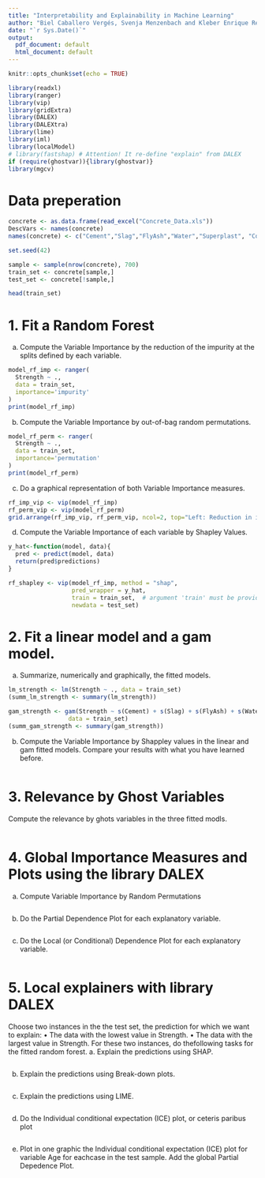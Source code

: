 ```yaml
---
title: "Interpretability and Explainability in Machine Learning"
author: "Biel Caballero Vergés, Svenja Menzenbach and Kleber Enrique Reyes Illescas"
date: "`r Sys.Date()`"
output:
  pdf_document: default
  html_document: default
---
```


```r
knitr::opts_chunk$set(echo = TRUE)
```

```r
library(readxl)
library(ranger)
library(vip)
library(gridExtra)
library(DALEX)
library(DALEXtra)
library(lime)
library(iml)
library(localModel)
# library(fastshap) # Attention! It re-define "explain" from DALEX
if (require(ghostvar)){library(ghostvar)}
library(mgcv)
```

# Data preperation
```r
concrete <- as.data.frame(read_excel("Concrete_Data.xls"))
DescVars <- names(concrete)
names(concrete) <- c("Cement","Slag","FlyAsh","Water","Superplast", "CoarseAggr","FineAggr","Age","Strength")
```

```r
set.seed(42)

sample <- sample(nrow(concrete), 700)
train_set <- concrete[sample,]
test_set <- concrete[!sample,]

head(train_set)
```

# 1. Fit a Random Forest
a. Compute the Variable Importance by the reduction of the impurity at the splits defined by each variable.
```r
model_rf_imp <- ranger(
  Strength ~ .,
  data = train_set, 
  importance='impurity'
)
print(model_rf_imp)

```

b. Compute the Variable Importance by out-of-bag random permutations.
```r
model_rf_perm <- ranger(
  Strength ~ .,
  data = train_set, 
  importance='permutation'
)
print(model_rf_perm)
```

c. Do a graphical representation of both Variable Importance measures.
```r
rf_imp_vip <- vip(model_rf_imp)
rf_perm_vip <- vip(model_rf_perm)
grid.arrange(rf_imp_vip, rf_perm_vip, ncol=2, top="Left: Reduction in impurity at splits. Right: Out-of-bag permutations")
```

d. Compute the Variable Importance of each variable by Shapley Values.
```r
y_hat<-function(model, data){
  pred <- predict(model, data)
  return(pred$predictions)
}

rf_shapley <- vip(model_rf_imp, method = "shap",
                  pred_wrapper = y_hat,
                  train = train_set,  # argument 'train' must be provided
                  newdata = test_set)
```

# 2. Fit a linear model and a gam model.
a. Summarize, numerically and graphically, the fitted models.
```r
lm_strength <- lm(Strength ~ ., data = train_set)
(summ_lm_strength <- summary(lm_strength))
```
```r
gam_strength <- gam(Strength ~ s(Cement) + s(Slag) + s(FlyAsh) + s(Water) + s(Superplast) + s(CoarseAggr) + s(FineAggr) + s(Age), # change model?
                 data = train_set)
(summ_gam_strength <- summary(gam_strength))
```



b. Compute the Variable Importance by Shappley values in the linear and gam fitted models. Compare your results with what you have learned before.
```r

```

# 3. Relevance by Ghost Variables
Compute the relevance by ghots variables in the three fitted modls.
```r

```

# 4. Global Importance Measures and Plots using the library DALEX
a. Compute Variable Importance by Random Permutations
```r

```

b. Do the Partial Dependence Plot for each explanatory variable.
```r

```

c. Do the Local (or Conditional) Dependence Plot for each explanatory variable.
```r

```

# 5. Local explainers with library DALEX
Choose two instances in the the test set, the prediction for which we want to explain:
• The data with the lowest value in Strength. • The data with the largest value in Strength.
For these two instances, do thefollowing tasks for the fitted random forest.
a. Explain the predictions using SHAP.
```r

```

b. Explain the predictions using Break-down plots.
```r

```

c. Explain the predictions using LIME.
```r

```

d. Do the Individual conditional expectation (ICE) plot, or ceteris paribus plot
```r

```

e. Plot in one graphic the Individual conditional expectation (ICE) plot for variable Age for eachcase in the test sample. Add the global Partial Depedence Plot.
```r

```


